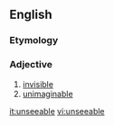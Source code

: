 ==English==

===Etymology===
{{prefix|en|un|seeable}}

===Adjective===
{{en-adj}}

# [[invisible]]
# [[unimaginable]]

[[it:unseeable]]
[[vi:unseeable]]